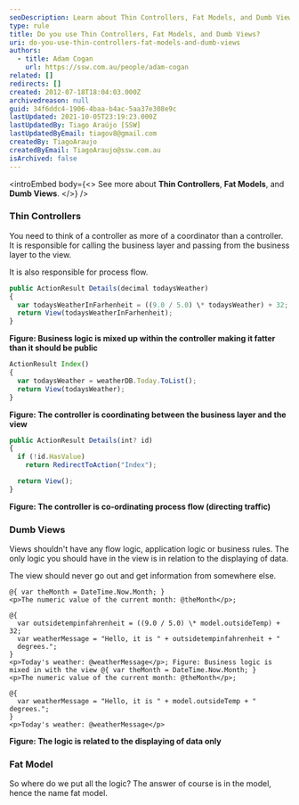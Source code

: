 ```yaml
---
seoDescription: Learn about Thin Controllers, Fat Models, and Dumb Views while discovering how to structure efficient software architecture.
type: rule
title: Do you use Thin Controllers, Fat Models, and Dumb Views?
uri: do-you-use-thin-controllers-fat-models-and-dumb-views
authors:
  - title: Adam Cogan
    url: https://ssw.com.au/people/adam-cogan
related: []
redirects: []
created: 2012-07-18T18:04:03.000Z
archivedreason: null
guid: 34f6ddc4-1906-4baa-b4ac-5aa37e308e9c
lastUpdated: 2021-10-05T23:19:23.000Z
lastUpdatedBy: Tiago Araújo [SSW]
lastUpdatedByEmail: tiagov8@gmail.com
createdBy: TiagoAraujo
createdByEmail: TiagoAraujo@ssw.com.au
isArchived: false
---
```

<introEmbed
  body={<>
See more about **Thin Controllers**, **Fat Models**, and **Dumb Views**.
  </>}
/>
### Thin Controllers

You need to think of a controller as more of a coordinator than a controller.
It is responsible for calling the business layer and passing from the business layer to the view.

It is also responsible for process flow.

```javascript
public ActionResult Details(decimal todaysWeather)
{
  var todaysWeatherInFarhenheit = ((9.0 / 5.0) \* todaysWeather) + 32;
  return View(todaysWeatherInFarhenheit);
}
```

**Figure: Business logic is mixed up within the controller making it fatter than it should be public**

```javascript
ActionResult Index()
{
  var todaysWeather = weatherDB.Today.ToList();
  return View(todaysWeather);
}
```

**Figure: The controller is coordinating between the business layer and the view**

```javascript
public ActionResult Details(int? id)
{
  if (!id.HasValue)
    return RedirectToAction("Index");

  return View();
}
```

**Figure: The controller is co-ordinating process flow (directing traffic)**

### Dumb Views

Views shouldn't have any flow logic, application logic or business rules.
The only logic you should have in the view is in relation to the displaying of data.

The view should never go out and get information from somewhere else.

```razor
@{ var theMonth = DateTime.Now.Month; }
<p>The numeric value of the current month: @theMonth</p>;

@{
  var outsidetempinfahrenheit = ((9.0 / 5.0) \* model.outsideTemp) + 32;
  var weatherMessage = "Hello, it is " + outsidetempinfahrenheit + "
  degrees.";
}
<p>Today's weather: @weatherMessage</p>; Figure: Business logic is mixed in with the view @{ var theMonth = DateTime.Now.Month; }
<p>The numeric value of the current month: @theMonth</p>;

@{
  var weatherMessage = "Hello, it is " + model.outsideTemp + " degrees.";
}
<p>Today's weather: @weatherMessage</p>
```

**Figure: The logic is related to the displaying of data only**

### Fat Model

So where do we put all the logic? The answer of course is in the model, hence the name fat model.
